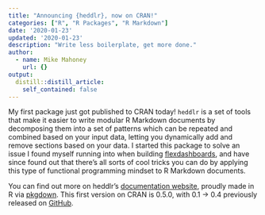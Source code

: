 ```yaml
---
title: "Announcing {heddlr}, now on CRAN!"
categories: ["R", "R Packages", "R Markdown"]
date: '2020-01-23'
updated: '2020-01-23'
description: "Write less boilerplate, get more done."
author:
  - name: Mike Mahoney
    url: {}
output:
  distill::distill_article:
    self_contained: false
---
```


My first package just got published to CRAN today! `heddlr` is a set of tools 
that make it easier to write modular R Markdown documents by decomposing them 
into a set of patterns which can be repeated and combined based on your input 
data, letting you dynamically add and remove sections based on your data. I 
started this package to solve an issue I found myself running into when 
building [flexdashboards](https://rmarkdown.rstudio.com/flexdashboard/), and 
have since found out that there's all sorts of cool tricks you can do by 
applying this type of functional programming mindset to R Markdown documents.

You can find out more on heddlr's [documentation website](https://mikemahoney218.github.io/heddlr/),
proudly made in R via [pkgdown](https://pkgdown.r-lib.org/). This first version 
on CRAN is 0.5.0, with 0.1 -> 0.4 previously released on [GitHub](https://github.com/mikemahoney218/heddlr).
